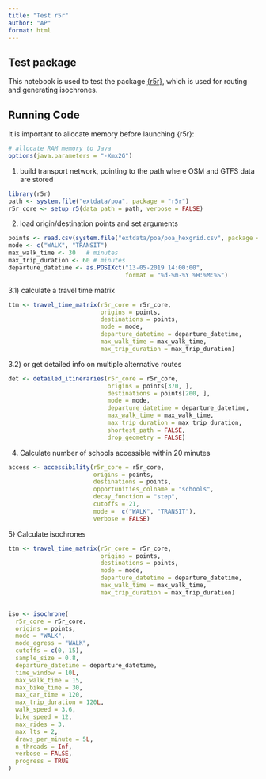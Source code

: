 ```yaml
---
title: "Test r5r"
author: "AP"
format: html
---
```


## Test package

This notebook is used to test the package [{r5r}](), which is used for routing and generating isochrones.

## Running Code

It is important to allocate memory before launching {r5r}:
```r
# allocate RAM memory to Java
options(java.parameters = "-Xmx2G")
```

1) build transport network, pointing to the path where OSM and GTFS data are stored
```r
library(r5r)
path <- system.file("extdata/poa", package = "r5r")
r5r_core <- setup_r5(data_path = path, verbose = FALSE)
```

2) load origin/destination points and set arguments
```r
points <- read.csv(system.file("extdata/poa/poa_hexgrid.csv", package = "r5r"))
mode <- c("WALK", "TRANSIT")
max_walk_time <- 30   # minutes
max_trip_duration <- 60 # minutes
departure_datetime <- as.POSIXct("13-05-2019 14:00:00",
                                 format = "%d-%m-%Y %H:%M:%S")
```

3.1) calculate a travel time matrix
```r
ttm <- travel_time_matrix(r5r_core = r5r_core,
                          origins = points,
                          destinations = points,
                          mode = mode,
                          departure_datetime = departure_datetime,
                          max_walk_time = max_walk_time,
                          max_trip_duration = max_trip_duration)
```


3.2) or get detailed info on multiple alternative routes
```r
det <- detailed_itineraries(r5r_core = r5r_core,
                            origins = points[370, ],
                            destinations = points[200, ],
                            mode = mode,
                            departure_datetime = departure_datetime,
                            max_walk_time = max_walk_time,
                            max_trip_duration = max_trip_duration,
                            shortest_path = FALSE,
                            drop_geometry = FALSE)
```

4) Calculate number of schools accessible within 20 minutes 
```r
access <- accessibility(r5r_core = r5r_core,
                        origins = points,
                        destinations = points,
                        opportunities_colname = "schools",
                        decay_function = "step",
                        cutoffs = 21,
                        mode =  c("WALK", "TRANSIT"),
                        verbose = FALSE)
```


5} Calculate isochrones
```r
ttm <- travel_time_matrix(r5r_core = r5r_core,
                          origins = points,
                          destinations = points,
                          mode = mode,
                          departure_datetime = departure_datetime,
                          max_walk_time = max_walk_time,
                          max_trip_duration = max_trip_duration)


iso <- isochrone(
  r5r_core = r5r_core,
  origins = points,
  mode = "WALK",
  mode_egress = "WALK",
  cutoffs = c(0, 15),
  sample_size = 0.8,
  departure_datetime = departure_datetime,
  time_window = 10L,
  max_walk_time = 15,
  max_bike_time = 30,
  max_car_time = 120,
  max_trip_duration = 120L,
  walk_speed = 3.6,
  bike_speed = 12,
  max_rides = 3,
  max_lts = 2,
  draws_per_minute = 5L,
  n_threads = Inf,
  verbose = FALSE,
  progress = TRUE
)
```

